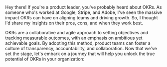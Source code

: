 Hey there! If you're a product leader, you've probably heard about OKRs. As someone who's worked at Google, Stripe, and Adobe, I've seen the massive impact OKRs can have on aligning teams and driving growth. So, I thought I'd share my insights on their pros, cons, and when they work best.

OKRs are a collaborative and agile approach to setting objectives and tracking measurable outcomes, with an emphasis on ambitious yet achievable goals. By adopting this method, product teams can foster a culture of transparency, accountability, and collaboration. Now that we've set the stage, let's embark on a journey that will help you unlock the true potential of OKRs in your organization: